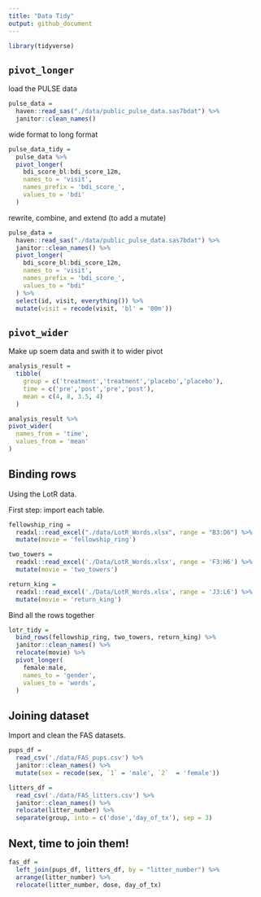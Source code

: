 ```yaml
---
title: "Data Tidy"
output: github_document
---
```


```r
library(tidyverse)
```

## `pivot_longer`

load the PULSE data

```r
pulse_data = 
  haven::read_sas("./data/public_pulse_data.sas7bdat") %>% 
  janitor::clean_names()
```

wide format to long format

```r
pulse_data_tidy =
  pulse_data %>% 
  pivot_longer(
    bdi_score_bl:bdi_score_12m,
    names_to = 'visit',
    names_prefix = 'bdi_score_',
    values_to = 'bdi'
  )
```

rewrite, combine, and extend (to add a mutate)

```r
pulse_data = 
  haven::read_sas("./data/public_pulse_data.sas7bdat") %>% 
  janitor::clean_names() %>% 
  pivot_longer(
    bdi_score_bl:bdi_score_12m,
    names_to = 'visit',
    names_prefix = 'bdi_score_',
    values_to = "bdi"
  ) %>% 
  select(id, visit, everything()) %>% 
  mutate(visit = recode(visit, 'bl' = '00m'))
```

## `pivot_wider`

Make up soem data and swith it to wider pivot

```r
analysis_result = 
  tibble(
    group = c('treatment','treatment','placebo','placebo'),
    time = c('pre','post','pre','post'),
    mean = c(4, 8, 3.5, 4)
  )

analysis_result %>% 
pivot_wider(
  names_from = 'time',
  values_from = 'mean'
)
```

## Binding rows

Using the LotR data.

First step: import each table.

```r
fellowship_ring = 
  readxl::read_excel("./data/LotR_Words.xlsx", range = "B3:D6") %>% 
  mutate(movie = 'fellowship_ring')

two_towers = 
  readxl::read_excel('./Data/LotR_Words.xlsx', range = 'F3:H6') %>% 
  mutate(movie = 'two_towers')

return_king = 
  readxl::read_excel('./Data/LotR_Words.xlsx', range = 'J3:L6') %>% 
  mutate(movie = 'return_king')
```

Bind all the rows together

```r
lotr_tidy = 
  bind_rows(fellowship_ring, two_towers, return_king) %>% 
  janitor::clean_names() %>% 
  relocate(movie) %>% 
  pivot_longer(
    female:male,
    names_to = 'gender',
    values_to = 'words',
  )
```

## Joining dataset

Import and clean the FAS datasets.

```r
pups_df = 
  read_csv('./data/FAS_pups.csv') %>% 
  janitor::clean_names() %>% 
  mutate(sex = recode(sex, `1` = 'male', `2`  = 'female'))

litters_df = 
  read_csv('./data/FAS_litters.csv') %>% 
  janitor::clean_names() %>% 
  relocate(litter_number) %>% 
  separate(group, into = c('dose','day_of_tx'), sep = 3)
```

## Next, time to join them!

```r
fas_df =
  left_join(pups_df, litters_df, by = "litter_number") %>% 
  arrange(litter_number) %>%
  relocate(litter_number, dose, day_of_tx)
```

